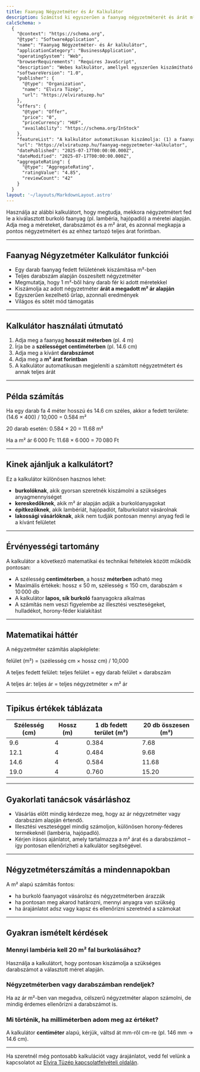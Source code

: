 ```yaml
---
title: Faanyag Négyzetméter és Ár Kalkulátor
description: Számítsd ki egyszerűen a faanyag négyzetméterét és árát m² alapján. Hasznos kalkulátor burkoláshoz, lambéria és hajópadló vásárlásához.
calcSchema: >
  {
    "@context": "https://schema.org",
    "@type": "SoftwareApplication",
    "name": "Faanyag Négyzetméter- és Ár kalkulátor",
    "applicationCategory": "BusinessApplication",
    "operatingSystem": "Web",
    "browserRequirements": "Requires JavaScript",
    "description": "Webes kalkulátor, amellyel egyszerűen kiszámítható lambéria, hajópadló és egyéb burkoló faanyagok négyzetmétere, valamint azok ára m² ár alapján. Hasznos eszköz építkezők, burkolók, kereskedők és tüzép vásárlók számára. Az ár és mennyiség valós időben frissül, mobilra is optimalizált felülettel.",
    "softwareVersion": "1.0",
    "publisher": {
      "@type": "Organization",
      "name": "Elvira Tüzép",
      "url": "https://elviratuzep.hu"
    },
    "offers": {
      "@type": "Offer",
      "price": "0",
      "priceCurrency": "HUF",
      "availability": "https://schema.org/InStock"
    },
    "featureList": "A kalkulátor automatikusan kiszámolja: (1) a faanyag fedett területét (m²) a megadott méretek és darabszám alapján, (2) az árát m² ár alapján, (3) valós idejű eredményt ad, mobilon és asztali gépen is gyorsan működik, (4) támogatja a leggyakoribb burkoló faanyagokat, mint lambéria, hajópadló, falburkolat.",
    "url": "https://elviratuzep.hu/faanyag-negyzetmeter-kalkulator",
    "datePublished": "2025-07-17T00:00:00.000Z",
    "dateModified": "2025-07-17T00:00:00.000Z",
    "aggregateRating": {
      "@type": "AggregateRating",
      "ratingValue": "4.85",
      "reviewCount": "42"
    }
  }
layout: '~/layouts/MarkdownLayout.astro'
---
```



Használja az alábbi kalkulátort, hogy megtudja, mekkora négyzetmétert fed le a kiválasztott burkoló faanyag (pl. lambéria, hajópadló) a méretei alapján. Adja meg a méreteket, darabszámot és a m² árat, és azonnal megkapja a pontos négyzetmétert és az ehhez tartozó teljes árat forintban.

<NegyzetmeterKalkulator client:load />

---

## Faanyag Négyzetméter Kalkulátor funkciói

- Egy darab faanyag fedett felületének kiszámítása m²-ben
- Teljes darabszám alapján összesített négyzetméter
- Megmutatja, hogy 1 m²-ből hány darab fér ki adott méretekkel
- Kiszámolja az adott négyzetméter **árát a megadott m² ár alapján**
- Egyszerűen kezelhető űrlap, azonnali eredmények
- Világos és sötét mód támogatás

---

## Kalkulátor használati útmutató

1. Adja meg a faanyag **hosszát méterben** (pl. 4 m)
2. Írja be a **szélességet centiméterben** (pl. 14.6 cm)
3. Adja meg a kívánt **darabszámot**
4. Adja meg a **m² árat forintban**
5. A kalkulátor automatikusan megjeleníti a számított négyzetmétert és annak teljes árát

---

## Példa számítás

Ha egy darab fa 4 méter hosszú és 14.6 cm széles, akkor a fedett területe:
(14.6 × 400) / 10,000 = 0.584 m²

20 darab esetén:
0.584 × 20 = 11.68 m²

Ha a m² ár 6 000 Ft:
11.68 × 6 000 = 70 080 Ft

---

## Kinek ajánljuk a kalkulátort?

Ez a kalkulátor különösen hasznos lehet:

- **burkolóknak**, akik gyorsan szeretnék kiszámolni a szükséges anyagmennyiséget
- **kereskedőknek**, akik m² ár alapján adják a burkolóanyagokat
- **építkezőknek**, akik lambériát, hajópadlót, falburkolatot vásárolnak
- **lakossági vásárlóknak**, akik nem tudják pontosan mennyi anyag fedi le a kívánt felületet

---

## Érvényességi tartomány

A kalkulátor a következő matematikai és technikai feltételek között működik pontosan:

- A szélesség **centiméterben**, a hossz **méterben** adható meg
- Maximális értékek: hossz ≤ 50 m, szélesség ≤ 150 cm, darabszám ≤ 10 000 db
- A kalkulátor **lapos, sík burkoló** faanyagokra alkalmas
- A számítás nem veszi figyelembe az illesztési veszteségeket, hulladékot, horony-féder kialakítást

---

## Matematikai háttér

A négyzetméter számítás alapképlete:

felület (m²) = (szélesség cm × hossz cm) / 10,000

A teljes fedett felület:
teljes felület = egy darab felület × darabszám

A teljes ár:
teljes ár = teljes négyzetméter × m² ár

---

## Tipikus értékek táblázata

| Szélesség (cm) | Hossz (m) | 1 db fedett terület (m²) | 20 db összesen (m²) |
|----------------|-----------|---------------------------|----------------------|
| 9.6            | 4         | 0.384                     | 7.68                 |
| 12.1           | 4         | 0.484                     | 9.68                 |
| 14.6           | 4         | 0.584                     | 11.68                |
| 19.0           | 4         | 0.760                     | 15.20                |

---

## Gyakorlati tanácsok vásárláshoz

- Vásárlás előtt mindig kérdezze meg, hogy az ár négyzetméter vagy darabszám alapján értendő.
- Illesztési veszteséggel mindig számoljon, különösen horony-féderes termékeknél (lambéria, hajópadló).
- Kérjen írásos ajánlatot, amely tartalmazza a m² árat és a darabszámot – így pontosan ellenőrizheti a kalkulátor segítségével.

---

## Négyzetméterszámítás a mindennapokban

A m² alapú számítás fontos:

- ha burkoló faanyagot vásárolsz és négyzetméterben árazzák
- ha pontosan meg akarod határozni, mennyi anyagra van szükség
- ha árajánlatot adsz vagy kapsz és ellenőrizni szeretnéd a számokat

---

## Gyakran ismételt kérdések

### Mennyi lambéria kell 20 m² fal burkolásához?

Használja a kalkulátort, hogy pontosan kiszámolja a szükséges darabszámot a választott méret alapján.

### Négyzetméterben vagy darabszámban rendeljek?

Ha az ár m²-ben van megadva, célszerű négyzetméter alapon számolni, de mindig érdemes ellenőrizni a darabszámot is.

### Mi történik, ha milliméterben adom meg az értéket?

A kalkulátor **centiméter** alapú, kérjük, váltsd át mm-ről cm-re (pl. 146 mm → 14.6 cm).

---

Ha szeretnél még pontosabb kalkulációt vagy árajánlatot, vedd fel velünk a kapcsolatot az [Elvira Tüzép kapcsolatfelvételi oldalán](/kapcsolat).
